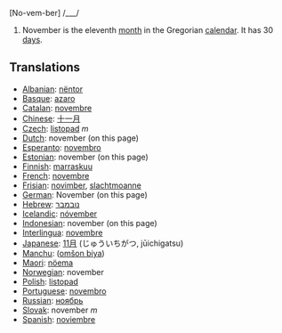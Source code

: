 [No-vem-ber] /___/

#November is the eleventh [[month]] in the Gregorian [[calendar]]. It has 30 [[day]]s.

==Translations==
*[[Albanian]]: [[nëntor]]
*[[Basque]]: [[azaro]]
*[[Catalan]]: [[novembre]]
*[[Chinese]]: [[十一月]]
*[[Czech]]: [[listopad]] ''m''
*[[Dutch]]: november (on this page)
*[[Esperanto]]: [[novembro]]
*[[Estonian]]: november (on this page)
*[[Finnish]]: [[marraskuu]]
*[[French]]: [[novembre]]
*[[Frisian]]: [[novimber]], [[slachtmoanne]]
*[[German]]: November (on this page)
*[[Hebrew]]: [[נובמבר]]
*[[Icelandic]]: [[nóvember]]
*[[Indonesian]]: november (on this page)
*[[Interlingua]]: [[novembre]]
*[[Japanese]]: [[11月]] (じゅういちがつ, jūichigatsu)
*[[Manchu]]: ([[omšon biya]])
*[[Maori]]: [[nöema]]
*[[Norwegian]]: november
*[[Polish]]: [[listopad]]
*[[Portuguese]]: [[novembro]]
*[[Russian]]: [[ноябрь]]
*[[Slovak]]: november ''m''
*[[Spanish]]: [[noviembre]]